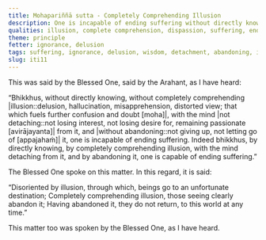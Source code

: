 ```yaml
---
title: Mohapariññā sutta - Completely Comprehending Illusion
description: One is incapable of ending suffering without directly knowing and completely comprehending illusion, without the mind detaching from it and without abandoning it. One is capable of ending suffering by directly knowing and completely comprehending illusion, with the mind detaching from it, and by abandoning it.
qualities: illusion, complete comprehension, dispassion, suffering, ending, direct knowledge
theme: principle
fetter: ignorance, delusion
tags: suffering, ignorance, delusion, wisdom, detachment, abandoning, iti
slug: iti11
---
```


This was said by the Blessed One, said by the Arahant, as I have heard:

“Bhikkhus, without directly knowing, without completely comprehending |illusion::delusion, hallucination, misapprehension, distorted view; that which fuels further confusion and doubt [moha]|, with the mind |not detaching::not losing interest, not losing desire for, remaining passionate [avirājayanta]| from it, and |without abandoning::not giving up, not letting go of [appajahaṁ]| it, one is incapable of ending suffering. Indeed bhikkhus, by directly knowing, by completely comprehending illusion, with the mind detaching from it, and by abandoning it, one is capable of ending suffering.”

The Blessed One spoke on this matter. In this regard, it is said:

“Disoriented by illusion, through which,
beings go to an unfortunate destination;
Completely comprehending illusion,
those seeing clearly abandon it;
Having abandoned it, they do not return,
to this world at any time.”

This matter too was spoken by the Blessed One, as I have heard.